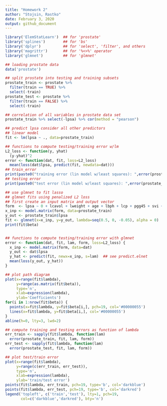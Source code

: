```yaml
---
title: "Homework 2"
author: "Stojsin, Rastko"
date: February 3, 2020
output: github_document
---
```


```r
library('ElemStatLearn')  ## for 'prostate'
library('splines')        ## for 'bs'
library('dplyr')          ## for 'select', 'filter', and others
library('magrittr')       ## for '%<>%' operator
library('glmnet')         ## for 'glmnet'
```

```r
## loading prostate data
data('prostate')

## split prostate into testing and training subsets
prostate_train <- prostate %>%
  filter(train == TRUE) %>% 
  select(-train)
prostate_test <- prostate %>%
  filter(train == FALSE) %>% 
  select(-train)

## correlation of all variables in prostate data set
prostate_train %>% select(-lpsa) %>% cor(method = "pearson")
```

```r
## predict lpsa consider all other predictors
## linear model
fit <- lm(lpsa ~ ., data=prostate_train)

## functions to compute testing/training error w/lm
L2_loss <- function(y, yhat)
  (y-yhat)^2
error <- function(dat, fit, loss=L2_loss)
  mean(loss(dat$lpsa, predict(fit, newdata=dat)))
## train_error 
print(paste0("training error (lin model w/least squares): ",error(prostate_train, fit)))
## testing error
print(paste0("test error (lin model w/least squares): ",error(prostate_test, fit)))

```

```r
## use glmnet to fit lasso
## glmnet fits using penalized L2 loss
## first create an input matrix and output vector
form  <- lpsa ~ 0 + lcavol + lweight + age + lbph + lcp + pgg45 + svi + gleason
x_inp <- model.matrix(form, data=prostate_train)
y_out <- prostate_train$lpsa
fit <- glmnet(x=x_inp, y=y_out, lambda=seq(0.5, 0, -0.05), alpha = 0)
print(fit$beta)


## functions to compute testing/training error with glmnet
error <- function(dat, fit, lam, form, loss=L2_loss) {
  x_inp <- model.matrix(form, data=dat)
  y_out <- dat$lpsa
  y_hat <- predict(fit, newx=x_inp, s=lam)  ## see predict.elnet
  mean(loss(y_out, y_hat))
}
```

```r
## plot path diagram
plot(x=range(fit$lambda),
     y=range(as.matrix(fit$beta)),
     type='n',
     xlab=expression(lambda),
     ylab='Coefficients')
for(i in 1:nrow(fit$beta)) {
  points(x=fit$lambda, y=fit$beta[i,], pch=19, col='#00000055')
  lines(x=fit$lambda, y=fit$beta[i,], col='#00000055')
}
abline(h=0, lty=3, lwd=2)
```

```r
## compute training and testing errors as function of lambda
err_train <- sapply(fit$lambda, function(lam) 
  error(prostate_train, fit, lam, form))
err_test <- sapply(fit$lambda, function(lam) 
  error(prostate_test, fit, lam, form))

## plot test/train error
plot(x=range(fit$lambda),
     y=range(c(err_train, err_test)),
     type='n',
     xlab=expression(lambda),
     ylab='train/test error')
points(fit$lambda, err_train, pch=19, type='b', col='darkblue')
points(fit$lambda, err_test, pch=19, type='b', col='darkred')
legend('topleft', c('train','test'), lty=1, pch=19,
       col=c('darkblue','darkred'), bty='n')
```





